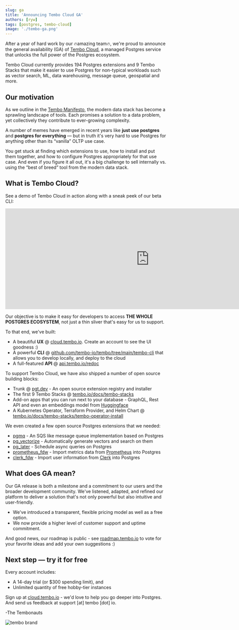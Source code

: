```yaml
---
slug: ga
title: 'Announcing Tembo Cloud GA'
authors: [ryw]
tags: [postgres, tembo-cloud]
image: './tembo-ga.png'
---
```


After a year of hard work by our 🔥amazing team🔥, we're proud to announce the general availability (GA)
of [Tembo Cloud](https://cloud.tembo.io),
a managed Postgres service that unlocks the full power of the Postgres ecosystem.

Tembo Cloud currently provides 194 Postgres extensions and 9 Tembo Stacks that make it easier to use Postgres for non-typical workloads such as vector search, ML, data warehousing, message queue, geospatial and more.

## Our motivation

As we outline in the [Tembo Manifesto](https://tembo.io/blog/tembo-manifesto/), the modern data stack has become a sprawling landscape of tools. Each promises a solution to a data problem, yet collectively they contribute to ever-growing complexity.

<Tweet id="1736767394054365500" client:load />

A number of memes have emerged in recent years like **just use postgres** and **postgres for everything** — but in truth it's very hard to use Postgres for anything other than its “vanilla” OLTP use case.

You get stuck at finding which extensions to use, how to install and put them together, and how to configure Postgres appropriately for that use case. And even if you figure it all out, it's a big challenge to sell internally vs. using the “best of breed” tool from the modern data stack.

## What is Tembo Cloud?

See a demo of Tembo Cloud in action along with a sneak peek of our beta CLI:
<div style={{ position: 'relative', width: '100%', paddingBottom: '56.25%', marginBottom: '5%'}}>
  <iframe
    style={{ position: 'absolute', top:'10px', width: '100%', height: '100%' }}
    width="900"
    height="315"
    src="https://www.youtube.com/embed/DWStcighK6M"
    title="YouTube video player"
    frameBorder="0"
    allow="accelerometer; autoplay; clipboard-write; encrypted-media; gyroscope; picture-in-picture"
    allowFullScreen>
  </iframe>
</div>


Our objective is to make it easy for developers to access **THE WHOLE POSTGRES ECOSYSTEM**, not just a thin sliver that's easy for us to support.

To that end, we've built:

-   A beautiful **UX** @ [cloud.tembo.io](https://cloud.tembo.io). Create an account to see the UI goodness :)
-   A powerful **CLI** @ [github.com/tembo-io/tembo/tree/main/tembo-cli](https://github.com/tembo-io/tembo/tree/main/tembo-cli) that allows you to develop locally, and deploy to the cloud
-   A full-featured **API** @ [api.tembo.io/redoc](https://api.tembo.io/redoc)

To support Tembo Cloud, we have also shipped a number of open source building blocks:

-   Trunk @ [pgt.dev](https://pgt.dev) - An open source extension registry and installer
-   The first 9 Tembo Stacks @ [tembo.io/docs/tembo-stacks](https://tembo.io/docs/category/tembo-stacks)
-   Add-on apps that you can run next to your database - GraphQL, Rest API and even an embeddings model from [Huggingface](https://huggingface.co/sentence-transformers/all-MiniLM-L12-v2)
-   A Kubernetes Operator, Terraform Provider, and Helm Chart @ [tembo.io/docs/tembo-stacks/tembo-operator-install](/docs/product/software/tembo-operator-install)

We even created a few open source Postgres extensions that we needed:

-   [pgmq](https://github.com/tembo-io/pgmq) - An SQS like message queue implementation based on Postgres
-   [pg_vectorize](https://github.com/tembo-io/pg_vectorize) - Automatically generate vectors and search on them
-   [pg_later](https://github.com/tembo-io/pg_later) - Schedule async queries on Postgres
-   [prometheus_fdw](https://github.com/tembo-io/prometheus_fdw) - Import metrics data from [Prometheus](https://prometheus.io/) into Postgres
-   [clerk_fdw](https://github.com/tembo-io/clerk_fdw) - Import user information from [Clerk](https://clerk.com/) into Postgres

## What does GA mean?

Our GA release is both a milestone and a commitment to our users and the broader development community. We've listened, adapted, and refined our platform to deliver a solution that's not only powerful but also intuitive and user-friendly.

-	We've introduced a transparent, flexible pricing model as well as a free option.
-	We now provide a higher level of customer support and uptime commitment.

And good news, our roadmap is public - see [roadmap.tembo.io](https://roadmap.tembo.io) to vote for your favorite ideas and add your own suggestions :)

## Next step — try it for free

Every account includes:

-   A 14-day trial (or $300 spending limit), and
-   Unlimited quantity of free hobby-tier instances

Sign up at [cloud.tembo.io](https://cloud.tembo.io) - we'd love to help you go deeper into Postgres. And send us feedback at support [at] tembo [dot] io.

-The Tembonauts

![tembo brand](./tembonauts.png)
